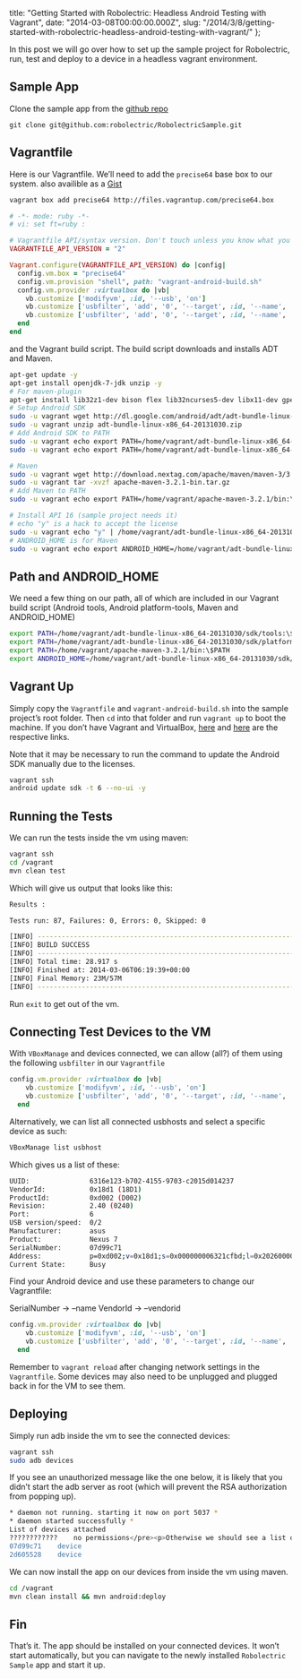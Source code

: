   title:
    "Getting Started with Robolectric: Headless Android Testing with Vagrant",
  date: "2014-03-08T00:00:00.000Z",
  slug:
    "/2014/3/8/getting-started-with-robolectric-headless-android-testing-with-vagrant/"
};

In this post we will go over how to set up the sample
project for Robolectric, run, test and deploy to a device in
a headless vagrant environment.

## Sample App

Clone the sample app from the
[github repo](https://github.com/robolectric/RobolectricSample)

```
git clone git@github.com:robolectric/RobolectricSample.git
```

## Vagrantfile

Here is our Vagrantfile. We’ll need to add the `precise64`
base box to our system. also availible as a
[Gist](https://gist.github.com/ChristopherBiscardi/9383725)

```bash
vagrant box add precise64 http://files.vagrantup.com/precise64.box
```

```ruby
# -*- mode: ruby -*-
# vi: set ft=ruby :

# Vagrantfile API/syntax version. Don't touch unless you know what you're doing!
VAGRANTFILE_API_VERSION = "2"

Vagrant.configure(VAGRANTFILE_API_VERSION) do |config|
  config.vm.box = "precise64"
  config.vm.provision "shell", path: "vagrant-android-build.sh"
  config.vm.provider :virtualbox do |vb|
    vb.customize ['modifyvm', :id, '--usb', 'on']
    vb.customize ['usbfilter', 'add', '0', '--target', :id, '--name', '1197123b', '--vendorid', '0x04e8']
    vb.customize ['usbfilter', 'add', '0', '--target', :id, '--name', 'android', '--vendorid', '0x18d1']
  end
end
```

and the Vagrant build script. The build script downloads and
installs ADT and Maven.

```bash
apt-get update -y
apt-get install openjdk-7-jdk unzip -y
# For maven-plugin
apt-get install lib32z1-dev bison flex lib32ncurses5-dev libx11-dev gperf g++-multilib -y
# Setup Android SDK
sudo -u vagrant wget http://dl.google.com/android/adt/adt-bundle-linux-x86_64-20131030.zip
sudo -u vagrant unzip adt-bundle-linux-x86_64-20131030.zip
# Add Android SDK to PATH
sudo -u vagrant echo export PATH=/home/vagrant/adt-bundle-linux-x86_64-20131030/sdk/tools:\$PATH >> /home/vagrant/.bashrc
sudo -u vagrant echo export PATH=/home/vagrant/adt-bundle-linux-x86_64-20131030/sdk/platform-tools:\$PATH >> /home/vagrant/.bashrc

# Maven
sudo -u vagrant wget http://download.nextag.com/apache/maven/maven-3/3.2.1/binaries/apache-maven-3.2.1-bin.tar.gz
sudo -u vagrant tar -xvzf apache-maven-3.2.1-bin.tar.gz
# Add Maven to PATH
sudo -u vagrant echo export PATH=/home/vagrant/apache-maven-3.2.1/bin:\$PATH >> /home/vagrant/.bashrc

# Install API 16 (sample project needs it)
# echo "y" is a hack to accept the license
sudo -u vagrant echo "y" | /home/vagrant/adt-bundle-linux-x86_64-20131030/sdk/tools/android update sdk -t 6 --no-ui -y
# ANDROID_HOME is for Maven
sudo -u vagrant echo export ANDROID_HOME=/home/vagrant/adt-bundle-linux-x86_64-20131030/sdk/ >> /home/vagrant/.bashrc
```

## Path and ANDROID_HOME

We need a few thing on our path, all of which are included
in our Vagrant build script (Android tools, Android
platform-tools, Maven and ANDROID_HOME)

```bash
export PATH=/home/vagrant/adt-bundle-linux-x86_64-20131030/sdk/tools:\$PATH
export PATH=/home/vagrant/adt-bundle-linux-x86_64-20131030/sdk/platform-tools:\$PATH
export PATH=/home/vagrant/apache-maven-3.2.1/bin:\$PATH
export ANDROID_HOME=/home/vagrant/adt-bundle-linux-x86_64-20131030/sdk/
```

## Vagrant Up

Simply copy the `Vagrantfile` and `vagrant-android-build.sh`
into the sample project’s root folder. Then `cd` into that
folder and run `vagrant up` to boot the machine. If you
don’t have Vagrant and VirtualBox,
[here](http://www.vagrantup.com/) and
[here](https://www.virtualbox.org/) are the respective
links.

Note that it may be necessary to run the command to update
the Android SDK manually due to the licenses.

```bash
vagrant ssh
android update sdk -t 6 --no-ui -y
```

## Running the Tests

We can run the tests inside the vm using maven:

```bash
vagrant ssh
cd /vagrant
mvn clean test
```

Which will give us output that looks like this:

```bash
Results :

Tests run: 87, Failures: 0, Errors: 0, Skipped: 0

[INFO] ------------------------------------------------------------------------
[INFO] BUILD SUCCESS
[INFO] ------------------------------------------------------------------------
[INFO] Total time: 28.917 s
[INFO] Finished at: 2014-03-06T06:19:39+00:00
[INFO] Final Memory: 23M/57M
[INFO] ------------------------------------------------------------------------
```

Run `exit` to get out of the vm.

## Connecting Test Devices to the VM

With `VBoxManage` and devices connected, we can allow (all?)
of them using the following `usbfilter` in our `Vagrantfile`

```ruby
config.vm.provider :virtualbox do |vb|
    vb.customize ['modifyvm', :id, '--usb', 'on']
    vb.customize ['usbfilter', 'add', '0', '--target', :id, '--name', 'android', '--vendorid', '0x18d1']
  end
```

Alternatively, we can list all connected usbhosts and select
a specific device as such:

```bash
VBoxManage list usbhost
```

Which gives us a list of these:

```bash
UUID:               6316e123-b702-4155-9703-c2015d014237
VendorId:           0x18d1 (18D1)
ProductId:          0xd002 (D002)
Revision:           2.40 (0240)
Port:               6
USB version/speed:  0/2
Manufacturer:       asus
Product:            Nexus 7
SerialNumber:       07d99c71
Address:            p=0xd002;v=0x18d1;s=0x000000006321cfbd;l=0x20260000
Current State:      Busy
```

Find your Android device and use these parameters to change
our Vagrantfile:

SerialNumber -> –name VendorId -> –vendorid

```ruby
config.vm.provider :virtualbox do |vb|
    vb.customize ['modifyvm', :id, '--usb', 'on']
    vb.customize ['usbfilter', 'add', '0', '--target', :id, '--name', '1197123b', '--vendorid', '0x04e8']
  end
```

Remember to `vagrant reload` after changing network settings
in the `Vagrantfile`. Some devices may also need to be
unplugged and plugged back in for the VM to see them.

## Deploying

Simply run adb inside the vm to see the connected devices:

```bash
vagrant ssh
sudo adb devices
```

If you see an unauthorized message like the one below, it is
likely that you didn’t start the adb server as root (which
will prevent the RSA authorization from popping up).

```bash
* daemon not running. starting it now on port 5037 *
* daemon started successfully *
List of devices attached
????????????	no permissions</pre><p>Otherwise we should see a list of devices as below after authorizing the devices when the RSA dialog pops up on each device.</p><pre><code class=">List of devices attached
07d99c71	device
2d605528	device
```

We can now install the app on our devices from inside the vm
using maven.

```bash
cd /vagrant
mvn clean install && mvn android:deploy
```

## Fin

That’s it. The app should be installed on your connected
devices. It won’t start automatically, but you can navigate
to the newly installed `Robolectric Sample` app and start it
up.
